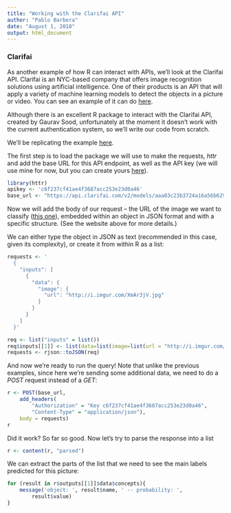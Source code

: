 ```yaml
---
title: "Working with the Clarifai API"
author: "Pablo Barbera"
date: "August 1, 2018"
output: html_document
---
```


### Clarifai

As another example of how R can interact with APIs, we'll look at the Clarifai API. Clarifai is an NYC-based company that offers image recognition solutions using artificial intelligence. One of their products is an API that will apply a variety of machine learning models to detect the objects in a picture or video. You can see an example of it can do [here](https://www.clarifai.com/demo).

Although there is an excellent R package to interact with the Clarifai API, created by Gaurav Sood, unfortunately at the moment it doesn't work with the current authentication system, so we'll write our code from scratch.

We'll be replicating the example [here](https://developer.clarifai.com/guide/predict#predict).

The first step is to load the package we will use to make the requests, _httr_ and add the base URL for this API endpoint, as well as the API key (we will use mine for now, but you can create yours [here](https://developer.clarifai.com/signup/)).

```r
library(httr)
apikey <- 'c6f237cf41ae4f3687acc253e23d0a46'
base_url <- "https://api.clarifai.com/v2/models/aaa03c23b3724a16a56b629203edc62c/outputs"
```

Now we will add the body of our request -- the URL of the image we want to classify ([this one](http://i.imgur.com/XmAr3jV.jpg)), embedded within an object in JSON format and with a specific structure. (See the website above for more details.)

We can either type the object in JSON as text (recommended in this case, given its complexity), or create it from within R as a list:

```r
requests <- '
  {
    "inputs": [
      {
        "data": {
          "image": {
            "url": "http://i.imgur.com/XmAr3jV.jpg"
          }
        }
      }
    ]
  }'

req <- list("inputs" = list())
req$inputs[[1]] <- list(data=list(image=list(url = "http://i.imgur.com/XmAr3jV.jpg")))
requests <- rjson::toJSON(req)
```

And now we're ready to run the query! Note that unlike the previous examples, since here we're sending some additional data, we need to do a _POST_ request instead of a _GET_:

```r
r <- POST(base_url, 
	add_headers(
		"Authorization" = "Key c6f237cf41ae4f3687acc253e23d0a46",
		"Content-Type" = "application/json"),
	body = requests)
r
```

Did it work? So far so good. Now let's try to parse the response into a list

```r
r <- content(r, "parsed")
```

We can extract the parts of the list that we need to see the main labels predicted for this picture:

```r
for (result in r$outputs[[1]]$data$concepts){
	message('object: ', result$name, ' -- probability: ',
		result$value)
}
```









